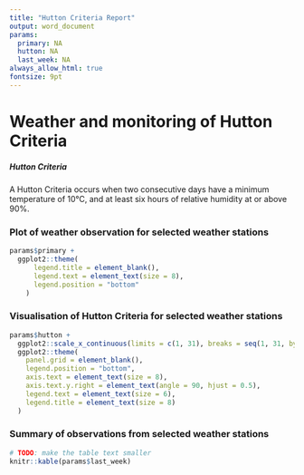 ```yaml
---
title: "Hutton Criteria Report"
output: word_document
params:
  primary: NA
  hutton: NA
  last_week: NA
always_allow_html: true
fontsize: 9pt
---
```

 
# Weather and monitoring of Hutton Criteria

##### Hutton Criteria
A Hutton Criteria occurs when two consecutive days have a minimum temperature of 10°C, and at least six hours of relative humidity at or above 90%.

\newpage

### Plot of weather observation for selected weather stations
```r
params$primary +
  ggplot2::theme(
      legend.title = element_blank(),
      legend.text = element_text(size = 8),
      legend.position = "bottom"
    )
```

### Visualisation of Hutton Criteria for selected weather stations
```r
params$hutton +
  ggplot2::scale_x_continuous(limits = c(1, 31), breaks = seq(1, 31, by = 10)) +
  ggplot2::theme(
    panel.grid = element_blank(),
    legend.position = "bottom",
    axis.text = element_text(size = 8),
    axis.text.y.right = element_text(angle = 90, hjust = 0.5),
    legend.text = element_text(size = 6),
    legend.title = element_text(size = 8)
  )
```

\newpage

### Summary of observations from selected weather stations
```r
# TODO: make the table text smaller
knitr::kable(params$last_week)
```

